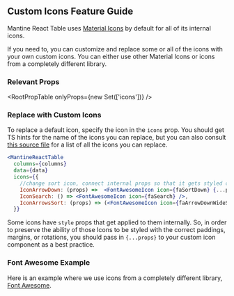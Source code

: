 
<Head>
  <title>Custom Icons Feature Guide - Mantine React Table Docs</title>
  <meta
    name="description"
    content="How to use custom icons such as from Font Awesome in Mantine React Table"
  />
</Head>

## Custom Icons Feature Guide

Mantine React Table uses [Material Icons](https://mui.com/material-ui/material-icons) by default for all of its internal icons.

If you need to, you can customize and replace some or all of the icons with your own custom icons. You can either use other Material Icons or icons from a completely different library.

### Relevant Props

<RootPropTable onlyProps={new Set(['icons'])} />

### Replace with Custom Icons

To replace a default icon, specify the icon in the `icons` prop. You should get TS hints for the name of the icons you can replace, but you can also consult [this source file](https://github.com/KevinVandy/mantine-react-table/blob/main/packages/mantine-react-table/src/icons.ts) for a list of all the icons you can replace.

```jsx
<MantineReactTable
  columns={columns}
  data={data}
  icons={{
    //change sort icon, connect internal props so that it gets styled correctly
    IconArrowDown: (props) =>  <FontAwesomeIcon icon={faSortDown} {...props} />,
    IconSearch: () => <FontAwesomeIcon icon={faSearch} />,
    IconArrowsSort: (props) => (<FontAwesomeIcon icon={faArrowDownWideShort} {...props} />), //best practice
  }}
```

Some icons have `style` props that get applied to them internally. So, in order to preserve the ability of those Icons to be styled with the correct paddings, margins, or rotations, you should pass in `{...props}` to your custom icon component as a best practice.

### Font Awesome Example

Here is an example where we use icons from a completely different library, [Font Awesome](https://fontawesome.com/).

<Example />
